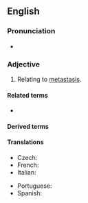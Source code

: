 ==English==

===Pronunciation===
* {{IPA|/mɛtəˈstætɪk/|lang=en}}

===Adjective===
{{en-adj|-}}

# {{lb|en|medicine}} Relating to [[metastasis]].

====Related terms====
* {{l|en|metastasis}}

====Derived terms====
{{der3|lang=en
|nonmetastatic
|micrometastatic
|antimetastatic
|prometastatic
|metastatically
|premetastatic
|oligometastatic
|multimetastatic
|metastaticity
|macrometastatic
|supermetastatic}}

====Translations====
{{trans-top|relating to metastasis}}
* Czech: {{t|cs|metastatický}}
* French: {{t+|fr|métastatique}}
* Italian: {{t+|it|metastatico}}
{{trans-mid}}
* Portuguese: {{t|pt|metastático|m}}
* Spanish: {{t|es|metastático}}
{{trans-bottom}}